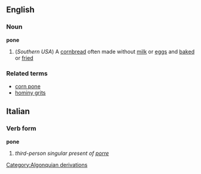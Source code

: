 ==English==
===Noun===
{{wikipedia}}
'''pone'''
#(''Southern USA'') A [[cornbread]] often made without [[milk]] or [[egg]]s and [[bake]]d or [[fried]]
===Related terms===
*[[corn pone]]
*[[hominy grits]]

==Italian==
===Verb form===
'''pone'''

# ''third-person singular present of [[porre]]''
[[Category:Algonquian derivations]]
